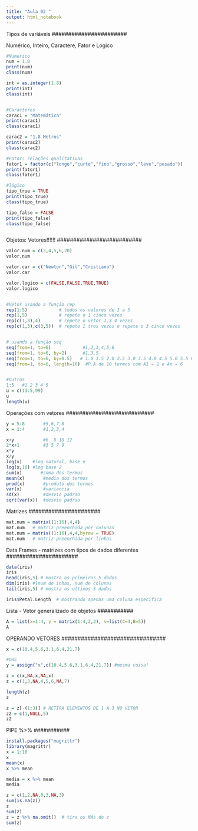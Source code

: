 ```yaml
---
title: "Aula 02 "
output: html_notebook
---
```

########################
Tipos de variáveis
#######################

Numérico, Inteiro, Caractere, Fator e Lógico

```r
#Numerico
num = 1.8
print(num)
class(num)

int = as.integer(1.8)
print(int)
class(int)


#Caracteres
carac1 = "Matemática"
print(carac1)
class(carac1)

carac2 = "1.8 Metros"
print(carac2)
class(carac2)

#Fator: relações qualitativas 
fator1 = factor(c("longo","curto","fino","grosso","leve","pesado"))
print(fator1)
class(fator1)

#lógico
tipo_true = TRUE
print(tipo_true)
class(tipo_true)

tipo_false = FALSE
print(tipo_false)
class(tipo_false)



```
##########################
Objetos: Vetores!!!!!!
##########################

```r
valor.num = c(3,4,5,6,20)
valor.num

valor.car = c("Newton","Gil","Cristiano")
valor.car

valor.logico = c(FALSE,FALSE,TRUE,TRUE)
valor.logico


#Vetor usando a função rep 
rep(1:5)            # todos os valores de 1 a 5
rep(1,5)            # repete o 1 cinco vezes
rep(c(1,3),4)       # repete o vetor 1,3 4 vezes
rep(c(1,3),c(3,5))  # repete 1 tres vezes e repete o 3 cinco vezes


# usando a função seq
seq(from=1, to=6)            #1,2,3,4,5,6
seq(from=1, to=6, by=2)      #1,3,5
seq(from=1, to=6, by=0.5)   # 1.0 1.5 2.0 2.5 3.0 3.5 4.0 4.5 5.0 5.5 6.0
seq(from=1, to=6, length=10)  #P.A de 10 termos com A1 = 1 e An = 6


#Outros
1:5   #1 2 3 4 5
u = c(13:5,99)
u
length(u)

```
###########################
Operações com vetores
###########################

```r
y = 5:8       #5,6,7,8
x = 1:4       #1,2,3,4

x+y           #6  8 10 12
2*x+1         #3 5 7 9
x*y
x/y
log(x)    #log natural, base e
log(x,10) #log base 2
sum(x)       #soma dos termos
mean(x)       #media dos termos
prod(x)       #produto dos termos
var(x)        #variancia
sd(x)         #desvio padrao
sqrt(var(x))  #desvio padrao

```
#######################
Matrizes
######################

```r
mat.num = matrix((1:16),4,4)
mat.num   # matriz preenchida por colunas
mat.num = matrix((1:16),4,4,byrow = TRUE)
mat.num   # matriz preenchida por linhas
```
######################
Data Frames - matrizes com tipos de dados diferentes
######################

```r

data(iris)
iris
head(iris,5) # mostra os primeiros 5 dados
dim(iris) #lnum de inhas, num de colunas
tail(iris,5) # mostra os ultimos 5 dados

iris$Petal.Length  # mostrando apenas uma coluna especifica

```
############
Lista - Vetor generalizado de objetos
###########

```r

A = list(x=1:4, y = matrix(1:4,2,2), v=list(C=4,B=5))
A
```
#################################
OPERANDO VETORES
################################

```r

x = c(10.4,5.6,3.1,6.4,21.7)

#OBS 
y = assign("x",c(10.4,5.6,3.1,6.4,21.7)) #mesma coisa!

z = c(x,NA,x,NA,x)
z = c(1,3,NA,4,5,6,NA,7)

length(z)
z

z = z[-(1:3)] # RETIRA ELEMENTOS DE 1 A 3 NO VETOR
z2 = c(1,NULL,5)
z2
```

############
PIPE %>%
###########
```r
install.packages("magrittr")
library(magrittr)
x = 1:10
x
mean(x)
x %>% mean

media = x %>% mean
media
```

```r
z = c(1,2,NA,8,3,NA,3)
sum(is.na(z))     
z
sum(z)
z = z %>% na.omit()  # tira os NAs de z
sum(z)

```




